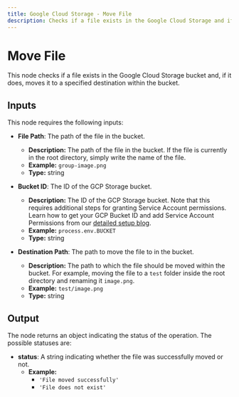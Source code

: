 ```yaml
---
title: Google Cloud Storage - Move File
description: Checks if a file exists in the Google Cloud Storage and if it does, moves it to a different location.
---
```



# Move File
This node checks if a file exists in the Google Cloud Storage bucket and, if it does, moves it to a specified destination within the bucket.

<Node id="@buildship/gcp-storage-move" version="1.2.0" />

## Inputs
This node requires the following inputs:

- **File Path**: The path of the file in the bucket.
  - **Description:** The path of the file in the bucket. If the file is currently in the root directory, simply write the name of the file.
  - **Example:** `group-image.png`
  - **Type:** string

- **Bucket ID**: The ID of the GCP Storage bucket.
  - **Description:** The ID of the GCP Storage bucket. Note that this requires additional steps for granting Service Account permissions. Learn how to get your GCP Bucket ID and add Service Account Permissions from our [detailed setup blog](https://docs.buildship.com/tutorials/gcp-storage#access-buildship-settings).
  - **Example:** `process.env.BUCKET`
  - **Type:** string

- **Destination Path**: The path to move the file to in the bucket.
  - **Description:** The path to which the file should be moved within the bucket. For example, moving the file to a `test` folder inside the root directory and renaming it `image.png`.
  - **Example:** `test/image.png`
  - **Type:** string

## Output
The node returns an object indicating the status of the operation. The possible statuses are:

- **status**: A string indicating whether the file was successfully moved or not.
  - **Example:** 
    - `'File moved successfully'`
    - `'File does not exist'`